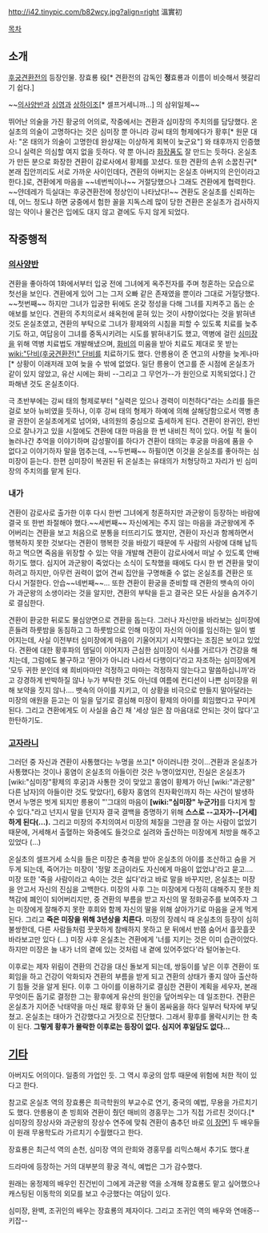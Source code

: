 http://i42.tinypic.com/b82wcy.jpg?align=right
溫實初

[[목차]]
== 소개 ==
[[후궁견환전]]의 등장인물. 장효룡 役[* 견환전의 감독인 '''정'''효룡과 이름이 비슷해서 헷갈리기 쉽다.]

~~[[의사양반]]과 [[심영(야인시대)|심영]]과 [[상하이조]][* 셀프거세니까...] 의 삼위일체~~

뛰어난 의술을 가진 황궁의 어의로, 작중에서는 견환과 심미장의 주치의를 담당했다. 온실초의 의술이 고명하다는 것은 심미장 뿐 아니라 강씨 태의 형제에다가 황후[* 원문 대사: "온 태의가 의술이 고명한데 완상재는 이상하게 회복이 늦군요"] 와 태후까지 인증했으니 실력은 의심할 여지 없을 듯하다. 약 뿐 아니라 [[화장품]]도 잘 만드는 듯하다. 온실초가 만든 분으로 화장한 견환이 감로사에서 황제를 꼬셨다. 또한 견환의 손위 소꿉친구[* 본래 집안끼리도 서로 가까운 사이인데다, 견환의 아버지는 온실초 아버지의 은인이라고 한다.]로, 견환에게 마음을 ~~네번씩이나~~ 거절당했으나 그래도 견환에게 협력한다. ~~얀데레가 득실대는 후궁견환전에 정상인이 나타났다!~~ 견환도 온실초를 신뢰하는데, 어느 정도냐 하면 궁중에서 험한 꼴을 지독스레 많이 당한 견환은 온실초가 검사하지 않는 약이나 물건은 입에도 대지 않고 곁에도 두지 않게 되었다.
== 작중행적 ==
=== [[의사양반]] ===
견환을 좋아하여 1화에서부터 입궁 전에 그녀에게 옥주전자를 주며 청혼하는 모습으로 첫선을 보인다. 견환에게 있어 그는 그저 오빠 같은 존재였을 뿐이라 그대로 거절당했다. ~~첫번째~~ 하지만 그녀가 입궁한 뒤에도 온갖 정성을 다해 그녀를 지켜주고 돕는 순애보를 보인다. 견환의 주치의로서 쇄옥헌에 묻혀 있는 것이 사향이었다는 것을 밝혀낸 것도 온실초였고, 견환의 부탁으로 그녀가 황제와의 시침을 피할 수 있도록 치료를 늦추기도 하고, 여답응이 그녀를 중독시키려는 시도를 밝혀내기도 했고, 역병에 걸린 [[심미장]]을 위해 역병 치료법도 개발해냈으며, [[화비]]의 미움을 받아 치료도 제대로 못 받는 [[wiki:"단비(후궁견환전)" 단비]]를 치료하기도 했다. 안릉용이 준 연고의 사향을 늦게나마[* 상황이 이래저래 꼬여 늦을 수 밖에 없었다. 일단 릉용이 연고를 준 시점에 온실초가 같이 있지 않았고, 유산 시에는 화비 --그리고 그 무언가--가 원인으로 지목되었다.] 간파해낸 것도 온실초이다.

극 초반부에는 강씨 태의 형제로부터 "실력은 있으나 경력이 미천하다"라는 소리를 들은 걸로 보아 뉴비였을 듯하나, 이후 강씨 태의 형제가 하예에 의해 살해당함으로서 역병 총괄 권한이 온실초에게로 넘어와, 내의원의 중심으로 출세하게 된다. 견환이 완귀인, 완빈으로 잘나가고 있을 시절에도 견환에 대한 마음을 한 번 내비친 적이 있다. 어릴 적 둘이 놀러나간 추억을 이야기하며 감성팔이를 하다가 견환이 태의는 후궁을 마음에 품을 수 없다고 이야기하자 말을 멈추는데, ~~두번째~~ 하필이면 이것을 온실초를 좋아하는 심미장이 듣는다. 한편 심미장이 복권된 뒤 온실초는 유태의가 처형당하고 자리가 빈 심미장의 주치의를 맡게 된다.
=== 내가 ===
견환이 감로사로 출가한 이후 다시 한번 그녀에게 청혼하지만 과군왕이 등장하는 바람에 결국 또 한번 좌절해야 했다.~~세번째~~ 자신에게는 주지 않는 마음을 과군왕에게 주어버리는 견환을 보고 처음으로 분통을 터뜨리기도 했지만, 견환이 자신과 함께하면서 행복하지 못한 것보다는 견환이 행복한 것을 바랐기 때문에 두 사람의 사랑에 대해 납득하고 먹으면 죽음을 위장할 수 있는 약을 개발해 견환이 감로사에서 떠날 수 있도록 안배하기도 했다. 심지어 과군왕이 죽었다는 소식이 도착했을 때에도 다시 한 번 견환을 맞이하려고 하지만, 아무런 권력이 없어 견씨 집안을 구명해줄 수 없는 온실초를 견환은 또 다시 거절한다. 안습~~네번째~~... 또한 견환이 환궁을 준비할 때 견환의 뱃속의 아이가 과군왕의 소생이라는 것을 알지만, 견환의 부탁을 듣고 결국은 모든 사실을 숨겨주기로 결심한다. 

견환이 환궁한 뒤로도 물심양면으로 견환을 돕는다. 그러나 자신만을 바라보는 심미장에 흔들려 하룻밤을 동침하고 그 하룻밤으로 인해 미장이 자신의 아이를 임신하는 일이 벌어지는데, 사실 이전부터 심미장에게 마음이 기울어지기 시작했다는 조짐은 보이고 있었다. 견환에 대한 황후파의 뎀딜이 이어지자 근심한 심미장이 식사를 거르다가 건강을 해치는데, 그럼에도 불구하고 '환아가 아니라 나라서 다행이다'라고 자조하는 심미장에게 '모두 귀한 분인데 왜 희비마마만 걱정하고 마마는 걱정하지 않는다고 말씀하십니까'라고 강경하게 반박하질 않나 누가 부탁한 것도 아닌데 여름에 컨디션이 나쁜 심미장을 위해 보약을 짓지 않나.... 뱃속의 아이를 지키고, 이 상황을 비극으로 만들지 말아달라는 미장의 애원을 듣고는 이 일을 덮기로 결심해 미장이 황제의 아이를 회임했다고 꾸미게 된다. 그리고 견환에게도 이 사실을 숨긴 채 '세상 일은 참 마음대로 안되는 것이 많다'고 한탄하기도.
=== [[고자라니]] ===
그러던 중 자신과 견환이 사통했다는 누명을 쓰고[* 아이러니한 것이...견환과 온실초가 사통했다는 것이나 홍염이 온실초의 아들이란 것은 누명이었지만, 진실은 온실초가 [wiki:"심미장"황제의 후궁]과 사통한 것이 맞았고 홍염이 황제가 아닌 [wiki:"과군왕" 다른 남자]의 아들이란 것도 맞았다!], 6황자 홍염의 친자확인까지 하는 사건이 발생하면서 누명은 벗게 되지만 릉용이 "'그대의 마음이 '''[wiki:"심미장" 누군가]'''를 다치게 할 수 있다."라고 넌지시 말을 던지자 결국 결백을 증명하기 위해 '''스스로 --고자가--[거세]하게 된다(...).''' 그리고 미장의 주치의여서 미장의 체질을 그만큼 잘 아는 사람이 없었기 때문에, 거세해서 출혈하는 와중에도 들것으로 실려와 출산하는 미장에게 처방을 해주고 있었다 (...) 

온실초의 셀프거세 소식을 들은 미장은 충격을 받아 온실초의 아이를 조산하고 숨을 거두게 되는데, 죽어가는 미장이 '정말 조금이라도 자신에게 마음이 없었냐'라고 묻고.... 미장 또한 '죽을 사람이라고 속이는 것은 싫다'라고 바로 말을 바꾸지만, 온실초는 미장을 안고서 자신의 진심을 고백한다. 미장의 사후 그는 미장에게 다정히 대해주지 못한 죄책감에 폐인이 되어버리지만, 중 견환의 부름을 받고 자신의 딸 정화공주를 보여주자 그는 미장에게 잘해주지 못한 후회와 함께 자신의 딸을 위해 살아가기로 마음을 굳게 먹게 된다. 그리고 '''죽은 미장을 위해 3년상을 치른다.''' 미장의 장례식 때 온실초의 등장이 심히 불쌍한데, 다른 사람들처럼 꿋꿋하게 참배하지 못하고 문 뒤에서 반쯤 숨어서 흘끗흘끗 바라보고만 있다 (...) 미장 사후 온실초는 견환에게 '너를 지키는 것은 이미 습관이었다. 하지만 미장은 늘 내가 너의 곁에 있는 것처럼 내 곁에 있어주었다'라 털어놓는다.

이후로는 제자 위림이 견환의 건강을 대신 돌보게 되는데, 쌍둥이를 낳은 이후 견환이 또 회임을 하고 건강이 악화되자 견환의 부름을 받게 되고 견환의 상태가 좋지 않아 출산하기 힘들 것을 알게 된다. 이후 그 아이를 이용하기로 결심한 견환이 계획을 세우자, 본래 무엇이든 돕기로 결정한 그는 황후에게 유산의 원인을 덮어씌우는 데 일조한다. 견환은 온실초가 지어준 낙태약을 마신 채로 황후와 단 둘이 몸싸움을 하다 일부러 탁자에 부딪쳤고. 온실초는 태아가 건강했다고 거짓으로 진단했다. 그래서 황후를 몰락시키는 한 축이 된다. '''그렇게 황후가 몰락한 이후로는 등장이 없다. 심지어 후일담도 없다...'''
== [[기타]] ==
아버지도 어의이다. 일종의 가업인 듯. 그 역시 후궁의 암투 때문에 위험에 처한 적이 있다고 한다.

참고로 온실초 역의 장효룡은 희극학원의 부교수로 연기, 중국의 예법, 무용을 가르치기도 했다. 안릉용이 춘 빙희와 견환이 췄던 매비의 경홍무는 그가 직접 가르친 것이다.[* 심미장의 장상사와 과군왕의 장상수 연주에 맞춰 견환이 춤추던 바로 [http://youtu.be/CbH7n9-Gd1Q 이 장면]] 두 배우들이 원래 무용학도라 가르치기 수월했다고 한다.

장효룡은 최근석 역의 손천, 심미장 역의 란희와 경홍무를 리믹스해서 추기도 했다.[http://youtu.be/k0LatksDAOo #] 

드라마에 등장하는 거의 대부분의 황궁 격식, 예법은 그가 감수했다.

원래는 옹정제의 배우인 진건빈이 그에게 과군왕 역을 소개해 장효룡도 맡고 싶어했으나 캐스팅된 이동학의 외모를 보고 수긍했다는 여담이 있다.

심미장, 완벽, 조귀인의 배우는 장효룡의 제자이다. 그리고 조귀인 역의 배우와 연애중--키잡--
